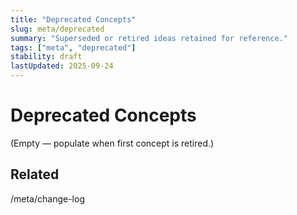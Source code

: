 ```yaml
---
title: "Deprecated Concepts"
slug: meta/deprecated
summary: "Superseded or retired ideas retained for reference."
tags: ["meta", "deprecated"]
stability: draft
lastUpdated: 2025-09-24
---
```


# Deprecated Concepts

(Empty — populate when first concept is retired.)

## Related

/meta/change-log
